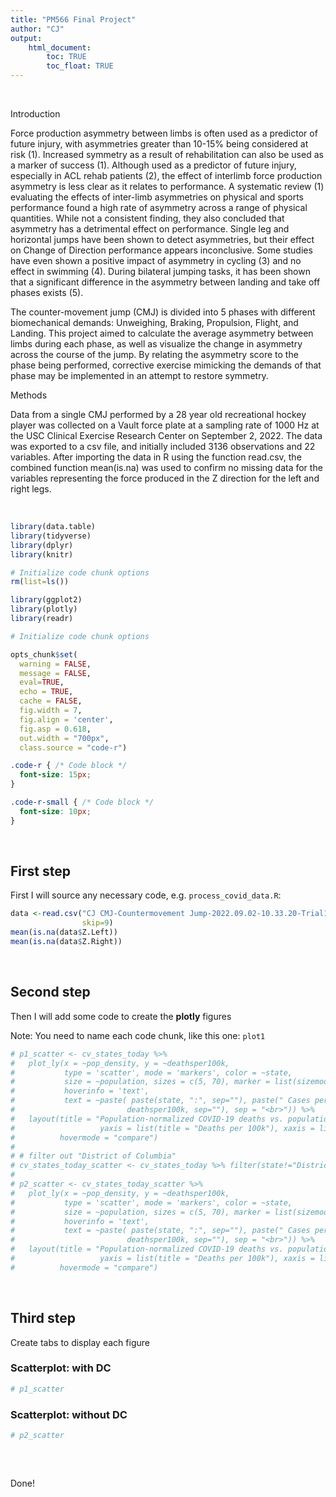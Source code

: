 ```yaml
---
title: "PM566 Final Project"
author: "CJ"
output: 
    html_document:
        toc: TRUE
        toc_float: TRUE
---
```


<br>

Introduction

Force production asymmetry between limbs is often used as a predictor of future injury, with asymmetries greater than 10-15% being considered at risk (1). Increased symmetry as a result of rehabilitation can also be used as a marker of success (1). Although used as a predictor of future injury, especially in ACL rehab patients (2), the effect of interlimb force production asymmetry is less clear as it relates to performance. A systematic review (1) evaluating the effects of inter-limb asymmetries on physical and sports performance found a high rate of asymmetry across a range of physical quantities. While not a consistent finding, they also concluded that asymmetry has a detrimental effect on performance. Single leg and horizontal jumps have been shown to detect asymmetries, but their effect on Change of Direction performance appears inconclusive. Some studies have even shown a positive impact of asymmetry in cycling (3) and no effect in swimming (4). During bilateral jumping tasks, it has been shown that a significant difference in the asymmetry between landing and take off phases exists (5).

The counter-movement jump (CMJ) is divided into 5 phases with different biomechanical demands: Unweighing, Braking, Propulsion, Flight, and Landing. This project aimed to calculate the average asymmetry between limbs during each phase, as well as visualize the change in asymmetry across the course of the jump. By relating the asymmetry score to the phase being performed, corrective exercise mimicking the demands of that phase may be implemented in an attempt to restore symmetry.

Methods

Data from a single CMJ performed by a 28 year old recreational hockey player was collected on a Vault force plate at a sampling rate of 1000 Hz at the USC Clinical Exercise Research Center on September 2, 2022. The data was exported to a csv file, and initially included 3136 observations and 22 variables. After importing the data in R using the function read.csv, the combined function mean(is.na) was used to confirm no missing data for the variables representing the force produced in the Z direction for the left and right legs.


<br>

```r

library(data.table)
library(tidyverse)
library(dplyr)
library(knitr)

# Initialize code chunk options
rm(list=ls())

library(ggplot2)
library(plotly)
library(readr)

# Initialize code chunk options

opts_chunk$set(
  warning = FALSE,
  message = FALSE,
  eval=TRUE,
  echo = TRUE,
  cache = FALSE,
  fig.width = 7, 
  fig.align = 'center',
  fig.asp = 0.618,
  out.width = "700px",
  class.source = "code-r")
```





```css
.code-r { /* Code block */
  font-size: 15px;
}

.code-r-small { /* Code block */
  font-size: 10px;
}
```

<br>

## First step

First I will source any necessary code, e.g. `process_covid_data.R`:

```r
data <-read.csv("CJ CMJ-Countermovement Jump-2022.09.02-10.33.20-Trial1 - CJ CMJ-Countermovement Jump-2022.09.02-10.33.20-Trial1.csv",
                skip=9)
mean(is.na(data$Z.Left))
mean(is.na(data$Z.Right))
```

<br>

## Second step

Then I will add some code to create the **plotly** figures

Note: You need to name each code chunk, like this one: `plot1`

```r

# p1_scatter <- cv_states_today %>% 
#   plot_ly(x = ~pop_density, y = ~deathsper100k,
#           type = 'scatter', mode = 'markers', color = ~state,
#           size = ~population, sizes = c(5, 70), marker = list(sizemode='diameter', opacity=0.5),
#           hoverinfo = 'text',
#           text = ~paste( paste(state, ":", sep=""), paste(" Cases per 100k: ", per100k, sep="") , paste(" Deaths per 100k: ",
#                         deathsper100k, sep=""), sep = "<br>")) %>%
#   layout(title = "Population-normalized COVID-19 deaths vs. population density",
#                   yaxis = list(title = "Deaths per 100k"), xaxis = list(title = "Population Density"),
#          hovermode = "compare")
# 
# # filter out "District of Columbia"
# cv_states_today_scatter <- cv_states_today %>% filter(state!="District of Columbia")
# 
# p2_scatter <- cv_states_today_scatter %>% 
#   plot_ly(x = ~pop_density, y = ~deathsper100k,
#           type = 'scatter', mode = 'markers', color = ~state,
#           size = ~population, sizes = c(5, 70), marker = list(sizemode='diameter', opacity=0.5),
#           hoverinfo = 'text',
#           text = ~paste( paste(state, ":", sep=""), paste(" Cases per 100k: ", per100k, sep="") , paste(" Deaths per 100k: ",
#                         deathsper100k, sep=""), sep = "<br>")) %>%
#   layout(title = "Population-normalized COVID-19 deaths vs. population density",
#                   yaxis = list(title = "Deaths per 100k"), xaxis = list(title = "Population Density"),
#          hovermode = "compare")
```

<br>

## Third step {.tabset}

Create tabs to display each figure

### Scatterplot: with DC

```r
# p1_scatter
```

### Scatterplot: without DC

```r
# p2_scatter
```

## {-}

<br>

Done!

<br>
<br>